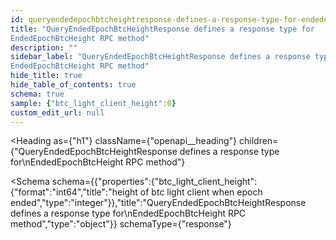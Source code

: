 ```yaml
---
id: queryendedepochbtcheightresponse-defines-a-response-type-for-endedepochbtcheight-rpc-method
title: "QueryEndedEpochBtcHeightResponse defines a response type for
EndedEpochBtcHeight RPC method"
description: ""
sidebar_label: "QueryEndedEpochBtcHeightResponse defines a response type for
EndedEpochBtcHeight RPC method"
hide_title: true
hide_table_of_contents: true
schema: true
sample: {"btc_light_client_height":0}
custom_edit_url: null
---
```



<Heading
  as={"h1"}
  className={"openapi__heading"}
  children={"QueryEndedEpochBtcHeightResponse defines a response type for\nEndedEpochBtcHeight RPC method"}
>
</Heading>





<Schema
  schema={{"properties":{"btc_light_client_height":{"format":"int64","title":"height of btc light client when epoch ended","type":"integer"}},"title":"QueryEndedEpochBtcHeightResponse defines a response type for\nEndedEpochBtcHeight RPC method","type":"object"}}
  schemaType={"response"}
>
  
</Schema>
            